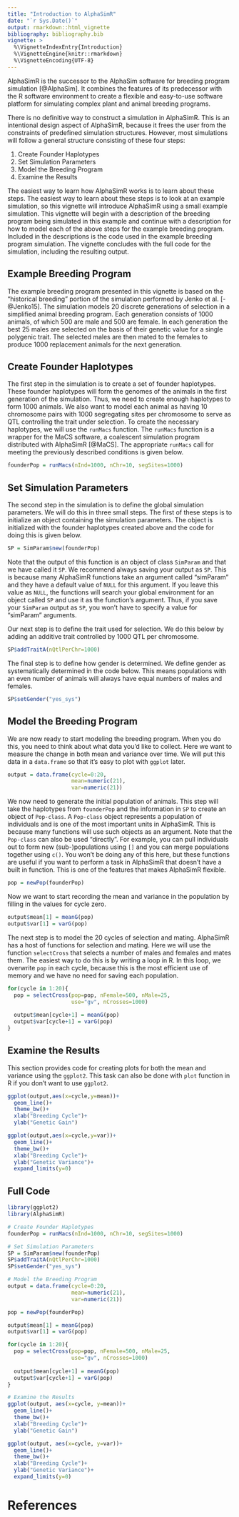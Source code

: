 ```yaml
---
title: "Introduction to AlphaSimR"
date: "`r Sys.Date()`"
output: rmarkdown::html_vignette
bibliography: bibliography.bib
vignette: >
  %\VignetteIndexEntry{Introduction}
  %\VignetteEngine{knitr::rmarkdown}
  %\VignetteEncoding{UTF-8}
---
```


AlphaSimR is the successor to the AlphaSim software for breeding program simulation [@AlphaSim]. It combines the features of its predecessor with the R software environment to create a flexible and easy-to-use software platform for simulating complex plant and animal breeding programs.

There is no definitive way to construct a simulation in AlphaSimR. This is an intentional design aspect of AlphaSimR, because it frees the user from the constraints of predefined simulation structures. However, most simulations will follow a general structure consisting of these four steps:

1. Create Founder Haplotypes
2. Set Simulation Parameters
3. Model the Breeding Program
4. Examine the Results

The easiest way to learn how AlphaSimR works is to learn about these steps. The easiest way to learn about these steps is to look at an example simulation, so this vignette will introduce AlphaSimR using a small example simulation. This vignette will begin with a description of the breeding program being simulated in this example and continue with a description for how to model each of the above steps for the example breeding program. Included in the descriptions is the code used in the example breeding program simulation. The vignette concludes with the full code for the simulation, including the resulting output.

## Example Breeding Program

The example breeding program presented in this vignette is based on the "historical breeding" portion of the simulation performed by Jenko et al. [-@Jenko15]. The simulation models 20 discrete generations of selection in a simplified animal breeding program. Each generation consists of 1000 animals, of which 500 are male and 500 are female. In each generation the best 25 males are selected on the basis of their genetic value for a single polygenic trait. The selected males are then mated to the females to produce 1000 replacement animals for the next generation.

## Create Founder Haplotypes

The first step in the simulation is to create a set of founder haplotypes. These founder haplotypes will form the genomes of the animals in the first generation of the simulation. Thus, we need to create enough haplotypes to form 1000 animals. We also want to model each animal as having 10 chromosome pairs with 1000 segregating sites per chromosome to serve as QTL controlling the trait under selection. To create the necessary haplotypes, we will use the `runMacs` function. The `runMacs` function is a wrapper for the MaCS software, a coalescent simulation program distributed with AlphaSimR [@MaCS]. The appropriate `runMacs` call for meeting the previously described conditions is given below.

```r
founderPop = runMacs(nInd=1000, nChr=10, segSites=1000)
```

## Set Simulation Parameters

The second step in the simulation is to define the global simulation parameters. We will do this in three small steps. The first of these steps is to initialize an object containing the simulation parameters. The object is initialized with the founder haplotypes created above and the code for doing this is given below.

```r
SP = SimParam$new(founderPop)
```

Note that the output of this function is an object of class `SimParam` and that we have called it `SP`. We recommend always saving your output as `SP`. This is because many AlphaSimR functions take an argument called "simParam" and they have a default value of `NULL` for this argument. If you leave this value as `NULL`, the functions will search your global environment for an object called `SP` and use it as the function's argument. Thus, if you save your `SimParam` output as `SP`, you won't have to specify a value for "simParam" arguments.

Our next step is to define the trait used for selection. We do this below by adding an additive trait controlled by 1000 QTL per chromosome.

```r
SP$addTraitA(nQtlPerChr=1000)
```

The final step is to define how gender is determined. We define gender as systematically determined in the code below. This means populations with an even number of animals will always have equal numbers of males and females.

```r
SP$setGender("yes_sys")
```

## Model the Breeding Program

We are now ready to start modeling the breeding program. When you do this, you need to think about what data you'd like to collect. Here we want to measure the change in both mean and variance over time. We will put this data in a `data.frame` so that it's easy to plot with `ggplot` later.

```r
output = data.frame(cycle=0:20,
                    mean=numeric(21),
                    var=numeric(21))
```

We now need to generate the initial population of animals. This step will take the haplotypes from `founderPop` and the information in `SP` to create an object of `Pop-class`. A `Pop-class` object represents a population of individuals and is one of the most important units in AlphaSimR. This is because many functions will use such objects as an argument. Note that the `Pop-class` can also be used "directly". For example, you can pull individuals out to form new (sub-)populations using `[]` and you can merge populations together using `c()`. You won't be doing any of this here, but these functions are useful if you want to perform a task in AlphaSimR that doesn't have a built in function.
This is one of the features that makes AlphaSimR flexible.

```r
pop = newPop(founderPop)
```

Now we want to start recording the mean and variance in the population by filling in the values for cycle zero.

```r
output$mean[1] = meanG(pop)
output$var[1] = varG(pop)
```

The next step is to model the 20 cycles of selection and mating. AlphaSimR has a host of functions for selection and mating. Here we will use the function `selectCross` that selects a number of males and females and mates them. The easiest way to do this is by writing a loop in R. In this loop, we overwrite `pop` in each cycle, because this is the most efficient use of memory and we have no need for saving each population.

```r
for(cycle in 1:20){
  pop = selectCross(pop=pop, nFemale=500, nMale=25,
                    use="gv", nCrosses=1000)
  
  output$mean[cycle+1] = meanG(pop)
  output$var[cycle+1] = varG(pop)
}
```

## Examine the Results

This section provides code for creating plots for both the mean and variance using the `ggplot2`. This task can also be done with `plot` function in R if you don't want to use `ggplot2`.

```r
ggplot(output,aes(x=cycle,y=mean))+
  geom_line()+
  theme_bw()+
  xlab("Breeding Cycle")+
  ylab("Genetic Gain")

ggplot(output,aes(x=cycle,y=var))+
  geom_line()+
  theme_bw()+
  xlab("Breeding Cycle")+
  ylab("Genetic Variance")+
  expand_limits(y=0)
```


## Full Code

```r
library(ggplot2)
library(AlphaSimR)

# Create Founder Haplotypes
founderPop = runMacs(nInd=1000, nChr=10, segSites=1000)

# Set Simulation Parameters
SP = SimParam$new(founderPop)
SP$addTraitA(nQtlPerChr=1000)
SP$setGender("yes_sys")

# Model the Breeding Program
output = data.frame(cycle=0:20,
                    mean=numeric(21),
                    var=numeric(21))

pop = newPop(founderPop)

output$mean[1] = meanG(pop)
output$var[1] = varG(pop)

for(cycle in 1:20){
  pop = selectCross(pop=pop, nFemale=500, nMale=25,
                    use="gv", nCrosses=1000)
  
  output$mean[cycle+1] = meanG(pop)
  output$var[cycle+1] = varG(pop)
}

# Examine the Results
ggplot(output, aes(x=cycle, y=mean))+
  geom_line()+
  theme_bw()+
  xlab("Breeding Cycle")+
  ylab("Genetic Gain")

ggplot(output, aes(x=cycle, y=var))+
  geom_line()+
  theme_bw()+
  xlab("Breeding Cycle")+
  ylab("Genetic Variance")+
  expand_limits(y=0)
```

# References